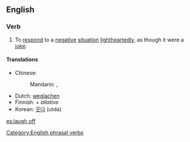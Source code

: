 ==English==

===Verb===
{{en-verb|inf=[[laugh]] [[off]]|laughs off|laughing off|laughed off}}

# {{transitive}} To [[respond]] to a [[negative]] [[situation]] [[lightheartedly]], as though it were a [[joke]].

====Translations====
{{trans-top|respond to a negative situation lightheartedly}}
* Chinese:
*: Mandarin: {{i|laugh and make the situation lighthearted}} {{t|cmn|一笑了之|tr=yīxiàoliǎozhī|sc=Hani}}, {{i|dismiss with a laugh}} {{t|cmn|一笑置之|tr=yīxiàozhìzhī|sc=Hani}}
{{trans-mid}}
* Dutch: [[weglachen]]
* Finnish: {{t+|fi|nauraa}} + ''allative''
* Korean: [[웃다]] (utda)
{{trans-bottom}}

[[Category:English phrasal verbs]]

[[es:laugh off]]